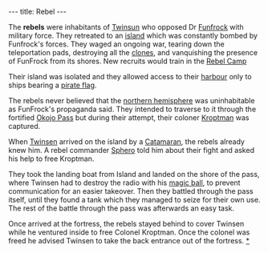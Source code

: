 ---
title: Rebel
---

{{Quote|
Quote=And despite the fact that the good doctor spared us from all that, there are still [[rebels]] out there who want to overthrow him - it's shameful!|
Character=A [[grobo]] in the [[library]]}}
The '''rebels''' were inhabitants of [[Twinsun]] who opposed Dr [[Funfrock]] with military force. They retreated to an [[Rebellion Island|island]] which was constantly bombed by Funfrock's forces. They waged an ongoing war, tearing down the teleportation pads, destroying all the [[clones]], and vanquishing the presence of FunFrock from its shores. New recruits would train in the [[Rebel Camp]]

Their island was isolated and they allowed access to their [[Rebellion Island Harbour|harbour]] only to ships bearing a [[pirate flag]].

The rebels never believed that the [[northern hemisphere]] was uninhabitable as FunFrock's propaganda said. They intended to traverse to it through the fortified [[Okojo Pass]] but during their attempt, their coloner [[Kroptman]] was captured.

When [[Twinsen]] arrived on the island by a [[Catamaran]], the rebels already knew him. A rebel commander [[Sphero]] told him about their fight and asked his help to free Kroptman.

They took the landing boat from Island and landed on the shore of the pass, where Twinsen had to destroy the radio with his [[magic ball]], to prevent communication for an easier takeover. Then they battled through the pass itself, until they found a tank which they managed to seize for their own use. The rest of the battle through the pass was afterwards an easy task.

Once arrived at the fortress, the rebels stayed behind to cover Twinsen while he ventured inside to free Colonel Kroptman. Once the colonel was freed he advised Twinsen to take the back entrance out of the fortress. 
[[category:rebels|*]]